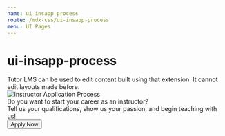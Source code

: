 ```yaml
---
name: ui insapp process
route: /mdx-css/ui-insapp-process
menu: UI Pages
---
```



# ui-insapp-process

<Playground>
	<div class="tutor-container">
		<div className="tutor-instructor-application-process tutor-pt-50 tutor-pb-50">
			<div className="tutor-app-process-alert">
				<div class="tutor-alert tutor-primary">
					<div class="tutor-alert-text">
						<span class="tutor-alert-icon tutor-icon-34 tutor-icon-circle-outline-info-filled tutor-mr-10"></span>
						<span>
							Tutor LMS can be used to edit content built using that extension. It cannot edit layouts made before.
						</span>
					</div>
				</div>
			</div>
			<div className="tutor-app-process-image tutor-m-auto tutor-pt-30 tutor-pb-45">
				<span className="tutor-app-process-img">
					<img
						src="https://www.themeum.com/wp-content/uploads/2021/04/Money-Management-System-Banner.jpg"
						alt="Instructor Application Process"
					/>
				</span>
			</div>
			<div className="tutor-instructor-application-body">
				<div className="tutor-ins-app-title tutor-m-auto tutor-text-center">
					<span className="tutor-app-process-title tutor-text-medium-h3 tutor-color-text-primary">
						Do you want to start your career as an instructor?
					</span>
				</div>
				<div className="tutor-ins-app-subtitle tutor-m-auto tutor-text-center tutor-pt-25 tutor-pb-50">
					<span className="tutor-app-process-subtitle tutor-text-regular-h6 tutor-color-text-subsued">
						Tell us your qualifications, show us your passion, and begin teaching with us!
					</span>
				</div>
				<div className="tutor-instructor-apply-button tutor-text-center">
					<button className="tutor-btn tutor-btn-primary tutor-text-btn-large tutor-color-text-white">Apply Now</button>
				</div>
			</div>
		</div>
	</div>
</Playground>
